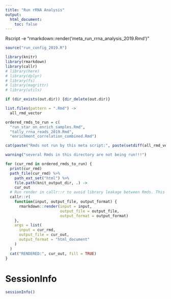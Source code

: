 ```yaml
---
title: "Run rRNA Analysis"
output:
  html_document:
    toc: false
---
```


Rscript -e "rmarkdown::render('meta_run_rrna_analysis_2019.Rmd')"

```r
source("run_config_2019.R")

library(knitr)
library(rmarkdown)
library(callr)
# library(here)
# library(dplyr)
# library(fs)
# library(magrittr)
# library(utils)
```

```r

if (dir_exists(out.dir)) {dir_delete(out.dir)}
```

```r
list.files(pattern = ".Rmd") ->
  all_rmd_vector

ordered_rmds_to_run = c(
  "run_star_on_enrich_samples.Rmd",
  "tally_rrna_reads_2019.Rmd",
  "enrichment_correlation_combined.Rmd")

cat(paste("Rmds not run by this meta script:", paste(setdiff(all_rmd_vector, ordered_rmds_to_run), collapse="\n"), sep="\n"), fill=TRUE)

warning("several Rmds in this directory are not being run!!!")
```

```r
for (cur_rmd in ordered_rmds_to_run) {
  print(cur_rmd)
  path_file(cur_rmd) %>%
    path_ext_set("html") %>%
    file.path(knit_output_dir, .) ->
    cur_out
  # Run render in callr::r to avoid library leakage between Rmds. This fixes a problem knitting enrichment_correlation.Rmd
  callr::r(
    function(input, output_file, output_format) {
      rmarkdown::render(input = input,
                        output_file = output_file,
                        output_format = output_format)
    },
    args = list(
      input = cur_rmd,
      output_file = cur_out,
      output_format = "html_document"
    )
  )
  cat("RENDERED:", cur_out, fill = TRUE)
}
```

# SessionInfo
```r
sessionInfo()
```

